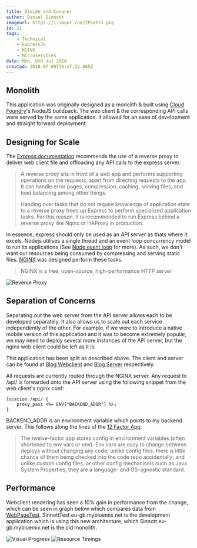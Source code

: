 ```yaml
---
title: Divide and Conquer
author: Daniel Sinnott
imageurl: https://i.imgur.com/2Poehrs.png
id: 21
tags:
    - Technical
    - ExpressJS
    - NGINX
    - Microservices
date: Mon, 9th Jul 2018
created: 2018-07-09T16:17:22.885Z
---
```


## Monolith

This application was originally designed as a monolith & built using [Cloud Foundry]'s NodeJS
buildpack. The web client & the corresponding API calls were served by the same application. It
allowed for an ease of development and straight forward deployment.

## Designing for Scale

The [Express documentation] recommends the use of a reverse proxy to deliver web client file and
offloading any API calls to the express server.

> A reverse proxy sits in front of a web app and performs supporting operations on the requests,
> apart from directing requests to the app. It can handle error pages, compression, caching, serving
> files, and load balancing among other things.
>
> Handing over tasks that do not require knowledge of application state to a reverse proxy frees up
> Express to perform specialized application tasks. For this reason, it is recommended to run
> Express behind a reverse proxy like Nginx or HAProxy in production.

In essence, express should only be used as an API server as thats where it excels. Nodejs utilises a
single thread and an event loop concurrency model to run its applications (See [Node event loop] for
more). As such, we don't want our resources being consumed by compressing and serving static files.
[NGINX] was designed perform these tasks.

> NGINX is a free, open-source, high-performance HTTP server

![Reverse Proxy](https://i.imgur.com/ZbQYWeA.png "Reverse Proxy")

## Separation of Concerns

Separating out the web server from the API server allows each to be developed separately. It also
allows us to scale out each service independently of the other. For example, if we were to introduce
a native mobile version of this application and it was to become extremely popular, we may need to
deploy several more instances of the API server, but the nginx web client could be left as it is.

This application has been split as described above. The client and server can be found at [Blog
Webclient] and [Blog Server] respectively.

All requests are currently routed through the NGINX server. Any request to /api/ is forwarded onto
the API server using the following snippet from the web client's nginx.conf:

```nginx
location /api/ {
    proxy_pass <%= ENV["BACKEND_ADDR"] %>;
}
```

BACKEND_ADDR is an environment variable which points to my backend server. This follows along the
lines of the [12 Factor App].

> The twelve-factor app stores config in environment variables (often shortened to env vars or env).
> Env vars are easy to change between deploys without changing any code; unlike config files, there
> is little chance of them being checked into the code repo accidentally; and unlike custom config
> files, or other config mechanisms such as Java System Properties, they are a language- and
> OS-agnostic standard.

## Performance

Webclient rendering has seen a 10% gain in performance from the change, which can be seen in graph
below which compares data from [WebPageTest]. SinnottTest.eu-gb.mybluemix.net is the development
application which is using this new architecture, which Sinnott.eu-gb.mybluemix.net is the old
monolith.

![Visual Progress](https://i.imgur.com/d8aeKvO.png "Visual Progress")
![Resource Timings](https://i.imgur.com/tfnZv0n.png "Resource Timings")

[cloud foundry]: https://www.cloudfoundry.org
[express documentation]:
    https://expressjs.com/en/advanced/best-practice-performance.html#use-a-reverse-proxy
[nginx]: https://www.nginx.com/resources/wiki/
[node event loop]: /blog/7
[blog webclient]: https://github.com/sinnott74/BlogWebClient
[blog server]: https://github.com/sinnott74/BlogServer
[12 factor app]: https://12factor.net/
[webpagetest]: https://www.webpagetest.org/
